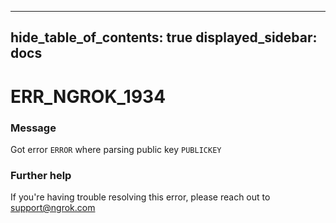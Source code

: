 

---
hide_table_of_contents: true
displayed_sidebar: docs
---


# ERR_NGROK_1934

### Message
Got error `ERROR` where parsing public key `PUBLICKEY`

<ErrorDetails />



### Further help
If you're having trouble resolving this error, please reach out to [support@ngrok.com](mailto:support@ngrok.com?subject=Help%20with%20ERR_NGROK_1934)

